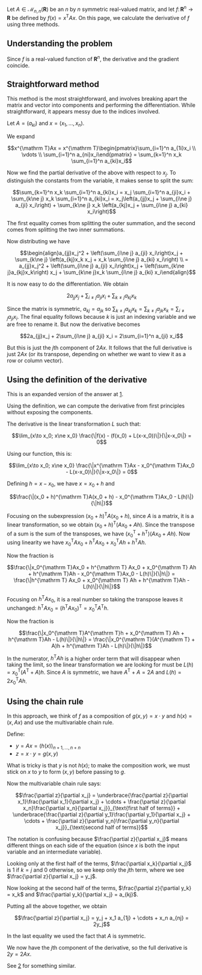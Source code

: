 Let <math>A \in \mathcal M_{n,n}(\mathbf R)</math> be an <math>n</math> by <math>n</math> symmetric real-valued matrix, and let <math>f\colon \mathbf R^n \to \mathbf R</math> be defined by <math>f(x) = x^{\mathrm T}Ax</math>. On this page, we calculate the derivative of <math>f</math> using three methods.

==Understanding the problem==

Since <math>f</math> is a real-valued function of <math>\mathbf R^n</math>, the derivative and the gradient coincide.

==Straightforward method==

This method is the most straightforward, and involves breaking apart the matrix and vector into components and performing the differentiation. While straightforward, it appears messy due to the indices involved.

Let <math>A = (a_{ki})</math> and <math>x = (x_1,\ldots,x_n)</math>.

We expand

:<math>x^{\mathrm T}Ax = x^{\mathrm T}\begin{pmatrix}\sum_{i=1}^n a_{1i}x_i \\ \vdots \\ \sum_{i=1}^n a_{ni}x_i\end{pmatrix} = \sum_{k=1}^n x_k \sum_{i=1}^n a_{ki}x_i</math>

Now we find the partial derivative of the above with respect to <math>x_j</math>. To distinguish the constants from the variable, it makes sense to split the sum:

:<math>\sum_{k=1}^n x_k \sum_{i=1}^n a_{ki}x_i = x_j \sum_{i=1}^n a_{ji}x_i + \sum_{k\ne j} x_k \sum_{i=1}^n a_{ki}x_i = x_j\left(a_{jj}x_j + \sum_{i\ne j} a_{ji} x_i\right) + \sum_{k\ne j} x_k \left(a_{kj}x_j + \sum_{i\ne j} a_{ki} x_i\right)</math>

The first equality comes from splitting the outer summation, and the second comes from splitting the two inner summations.

Now distributing we have

:<math>\begin{align}a_{jj}x_j^2 + \left(\sum_{i\ne j} a_{ji} x_i\right)x_j + \sum_{k\ne j} \left(a_{kj}x_k x_j + x_k \sum_{i\ne j} a_{ki} x_i\right) \\ = a_{jj}x_j^2 + \left(\sum_{i\ne j} a_{ji} x_i\right)x_j + \left(\sum_{k\ne j}a_{kj}x_k\right) x_j + \sum_{k\ne j}x_k \sum_{i\ne j} a_{ki} x_i\end{align}</math>

It is now easy to do the differentiation. We obtain

:<math>2a_{jj}x_j + \sum_{i\ne j} a_{ji} x_i + \sum_{k\ne j}a_{kj}x_k</math>

Since the matrix is symmetric, <math>a_{kj} = a_{jk}</math> so <math>\sum_{k\ne j}a_{kj}x_k = \sum_{k\ne j}a_{jk}x_k = \sum_{i\ne j}a_{ji}x_i</math>. The final equality follows because <math>k</math> is just an indexing variable and we are free to rename it. But now the derivative becomes

:<math>2a_{jj}x_j + 2\sum_{i\ne j} a_{ji} x_i = 2\sum_{i=1}^n a_{ji} x_i</math>

But this is just the <math>j</math>th component of <math>2Ax</math>. It follows that the full derivative is just <math>2Ax</math> (or its transpose, depending on whether we want to view it as a row or column vector).

==Using the definition of the derivative==

This is an expanded version of the answer at [https://math.stackexchange.com/a/189436/35525].

Using the definition, we can compute the derivative from first principles without exposing the components.

The derivative is the linear transformation <math>L</math> such that:

:<math>\lim_{x\to x_0; x\ne x_0} \frac{\|f(x) - (f(x_0) + L(x-x_0))\|}{\|x-x_0\|} = 0</math>

Using our function, this is:

:<math>\lim_{x\to x_0; x\ne x_0} \frac{\|x^{\mathrm T}Ax - x_0^{\mathrm T}Ax_0 - L(x-x_0)\|}{\|x-x_0\|} = 0</math>

Defining <math>h = x-x_0</math>, we have <math>x = x_0 + h</math> and

:<math>\frac{\|(x_0 + h)^{\mathrm T}A(x_0 + h) - x_0^{\mathrm T}Ax_0 - L(h)\|}{\|h\|}</math>

Focusing on the subexpression <math>(x_0 + h)^{\mathrm T}A(x_0 + h)</math>, since <math>A</math> is a matrix, it is a linear transformation, so we obtain <math>(x_0 + h)^{\mathrm T}(Ax_0 + Ah)</math>. Since the transpose of a sum is the sum of the transposes, we have <math>(x_0^{\mathrm T} + h^{\mathrm T})(Ax_0 + Ah)</math>. Now using linearity we have <math>x_0^{\mathrm T}Ax_0 + h^{\mathrm T} Ax_0 + x_0^{\mathrm T} Ah + h^{\mathrm T}Ah</math>.

Now the fraction is

:<math>\frac{\|x_0^{\mathrm T}Ax_0 + h^{\mathrm T} Ax_0 + x_0^{\mathrm T} Ah + h^{\mathrm T}Ah - x_0^{\mathrm T}Ax_0 - L(h)\|}{\|h\|} = \frac{\|h^{\mathrm T} Ax_0 + x_0^{\mathrm T} Ah + h^{\mathrm T}Ah - L(h)\|}{\|h\|}</math>

Focusing on <math>h^{\mathrm T} Ax_0</math>, it is a real number so taking the transpose leaves it unchanged: <math>h^{\mathrm T} Ax_0 = (h^{\mathrm T} Ax_0)^{\mathrm T} = x_0^{\mathrm T}A^{\mathrm T}h</math>.

Now the fraction is

:<math>\frac{\|x_0^{\mathrm T}A^{\mathrm T}h + x_0^{\mathrm T} Ah + h^{\mathrm T}Ah - L(h)\|}{\|h\|} = \frac{\|x_0^{\mathrm T}(A^{\mathrm T} + A)h + h^{\mathrm T}Ah - L(h)\|}{\|h\|}</math>

In the numerator, <math>h^{\mathrm T}Ah</math> is a higher order term that will disappear when taking the limit, so the linear transformation we are looking for must be <math>L(h) = x_0^{\mathrm T}(A^{\mathrm T} + A)h</math>. Since <math>A</math> is symmetric, we have <math>A^{\mathrm T} + A = 2A</math> and <math>L(h) = 2x_0^{\mathrm T}Ah</math>.

==Using the chain rule==

In this approach, we think of <math>f</math> as a composition of <math>g(x,y) = x\cdot y</math> and <math>h(x) = (x, Ax)</math> and use the multivariable chain rule.

Define:

* <math>y = Ax = (h(x))_{n+1,\ldots,n+n}</math>
* <math>z = x\cdot y = g(x,y)</math>

What is tricky is that <math>y</math> is not <math>h(x)</math>; to make the composition work, we must stick on <math>x</math> to <math>y</math> to form <math>(x,y)</math> before passing to <math>g</math>.

Now the multivariable chain rule says:

:<math>\frac{\partial z}{\partial x_j} = \underbrace{\frac{\partial z}{\partial x_1}\frac{\partial x_1}{\partial x_j} + \cdots + \frac{\partial z}{\partial x_n}\frac{\partial x_n}{\partial x_j}}_{\text{first half of terms}} + \underbrace{\frac{\partial z}{\partial y_1}\frac{\partial y_1}{\partial x_j} + \cdots + \frac{\partial z}{\partial y_n}\frac{\partial y_n}{\partial x_j}}_{\text{second half of terms}}</math>

The notation is confusing because <math>\frac{\partial z}{\partial x_j}</math> means different things on each side of the equation (since <math>x</math> is both the input variable and an intermediate variable).

Looking only at the first half of the terms, <math>\frac{\partial x_k}{\partial x_j}</math> is <math>1</math> if <math>k=j</math> and <math>0</math> otherwise, so we keep only the <math>j</math>th term, where we see <math>\frac{\partial z}{\partial x_j} = y_j</math>.

Now looking at the second half of the terms, <math>\frac{\partial z}{\partial y_k} = x_k</math> and <math>\frac{\partial y_k}{\partial x_j} = a_{kj}</math>.

Putting all the above together, we obtain

:<math>\frac{\partial z}{\partial x_j} = y_j + x_1 a_{1j} + \cdots + x_n a_{nj} = 2y_j</math>

In the last equality we used the fact that <math>A</math> is symmetric.

We now have the <math>j</math>th component of the derivative, so the full derivative is <math>2y = 2Ax</math>.

See [http://michael.orlitzky.com/articles/the_derivative_of_a_quadratic_form.xhtml] for something similar.
